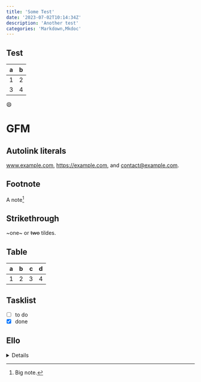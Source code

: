 ```yaml
---
title: 'Some Test'
date: '2023-07-02T10:14:34Z'
description: 'Another test'
categories: 'Markdown,Mkdoc'
---
```


## Test

| a | b |
|---|---|
| 1 | 2 |
| 3 | 4 |

:smile:

# GFM

## Autolink literals

www.example.com, https://example.com, and contact@example.com.

## Footnote

A note[^1]

[^1]: Big note.

## Strikethrough

~one~ or ~~two~~ tildes.

## Table

| a | b | c | d |
|---|:--|--:|:-:|
| 1 | 2 | 3 | 4 |

## Tasklist

* [ ] to do
* [x] done

## Ello

<details>
    Tada! :tada:
</details>
